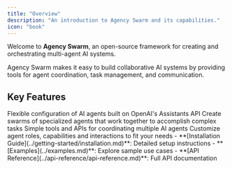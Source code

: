 ```yaml
---
title: "Overview"
description: "An introduction to Agency Swarm and its capabilities."
icon: "book"
---
```


Welcome to **Agency Swarm**, an open-source framework for creating and orchestrating multi-agent AI systems.

<Info>
Agency Swarm makes it easy to build collaborative AI systems by providing tools for agent coordination, task management, and communication.
</Info>

## Key Features

<CardGroup cols={2}>
  <Card title="Modular Architecture" icon="cubes">
    Flexible configuration of AI agents built on OpenAI's Assistants API
  </Card>
  <Card title="Multi-Agent Collaboration" icon="users">
    Create swarms of specialized agents that work together to accomplish complex tasks
  </Card>
  <Card title="Easy Integration" icon="plug">
    Simple tools and APIs for coordinating multiple AI agents
  </Card>
  <Card title="Extensible Framework" icon="code">
    Customize agent roles, capabilities and interactions to fit your needs
  </Card>
</CardGroup>


<NextSteps>
  - **[Installation Guide](../getting-started/installation.md)**: Detailed setup instructions
  - **[Examples](../examples.md)**: Explore sample use cases
  - **[API Reference](../api-reference/api-reference.md)**: Full API documentation
</NextSteps>
